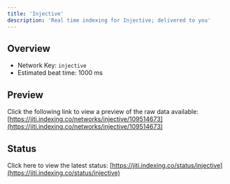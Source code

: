 ```yaml
---
title: 'Injective'
description: 'Real time indexing for Injective; delivered to you'
---
```


## Overview
- Network Key: `injective`
- Estimated beat time: 1000 ms

## Preview
Click the following link to view a preview of the raw data available: [https://jiti.indexing.co/networks/injective/109514673](https://jiti.indexing.co/networks/injective/109514673)

## Status
Click here to view the latest status: [https://jiti.indexing.co/status/injective](https://jiti.indexing.co/status/injective)
